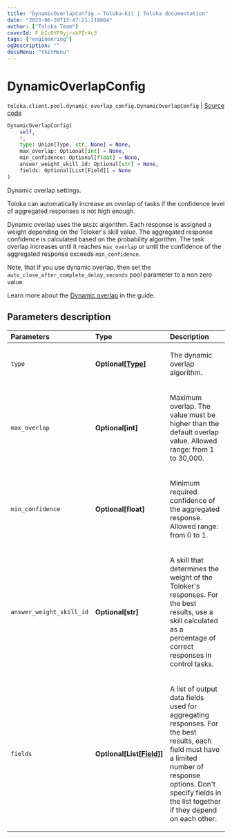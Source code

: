 ```yaml
---
title: "DynamicOverlapConfig — Toloka-Kit | Toloka documentation"
date: "2023-06-20T13:47:21.219864"
author: ["Toloka Team"]
coverId: F_bIcOYF9yjrxkPZrXc3
tags: ["engineering"]
ogDescription: ""
docsMenu: "tkitMenu"
---
```


# DynamicOverlapConfig

`toloka.client.pool.dynamic_overlap_config.DynamicOverlapConfig` | [Source code](https://github.com/Toloka/toloka-kit/blob/v1.2.0/src/client/pool/dynamic_overlap_config.py#L9)

```python
DynamicOverlapConfig(
    self,
    *,
    type: Union[Type, str, None] = None,
    max_overlap: Optional[int] = None,
    min_confidence: Optional[float] = None,
    answer_weight_skill_id: Optional[str] = None,
    fields: Optional[List[Field]] = None
)
```

Dynamic overlap settings.

Toloka can automatically increase an overlap of tasks if the confidence level of aggregated responses is not high enough.

Dynamic overlap uses the `BASIC` algorithm.
Each response is assigned a weight depending on the Toloker's skill value.
The aggregated response confidence is calculated based on the probability algorithm.
The task overlap increases until it reaches `max_overlap` or until the confidence of the aggregated response exceeds `min_confidence`.

Note, that if you use dynamic overlap, then set the `auto_close_after_complete_delay_seconds` pool parameter to a non zero value.

Learn more about the [Dynamic overlap](/docs/guide/dynamic-overlap) in the guide.

## Parameters description

| Parameters | Type | Description |
| :----------| :----| :-----------|
`type`|**Optional\[[Type](/docs/toloka-kit/reference/toloka.client.pool.dynamic_overlap_config.DynamicOverlapConfig.Type)\]**|<p>The dynamic overlap algorithm.</p>
`max_overlap`|**Optional\[int\]**|<p>Maximum overlap. The value must be higher than the default overlap value. Allowed range: from 1 to 30,000.</p>
`min_confidence`|**Optional\[float\]**|<p>Minimum required confidence of the aggregated response. Allowed range: from 0 to 1.</p>
`answer_weight_skill_id`|**Optional\[str\]**|<p>A skill that determines the weight of the Toloker's responses. For the best results, use a skill calculated as a percentage of correct responses in control tasks.</p>
`fields`|**Optional\[List\[[Field](/docs/toloka-kit/reference/toloka.client.pool.dynamic_overlap_config.DynamicOverlapConfig.Field)\]\]**|<p>A list of output data fields used for aggregating responses. For the best results, each field must have a limited number of response options. Don't specify fields in the list together if they depend on each other.</p>